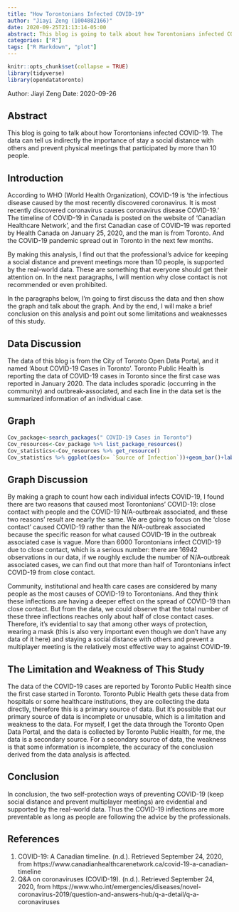 ```yaml
---
title: "How Torontonians Infected COVID-19"
author: "Jiayi Zeng (1004882166)"
date: 2020-09-25T21:13:14-05:00
abstract: This blog is going to talk about how Torontonians infected COVID-19. The data can tell us indirectly the importance of stay a social distance with others and prevent physical meetings that participated by more than 10 people. 
categories: ["R"]
tags: ["R Markdown", "plot"]
---
```


```r
knitr::opts_chunk$set(collapse = TRUE)
library(tidyverse)
library(opendatatoronto)
```

Author: Jiayi Zeng 
Date: 2020-09-26

## Abstract
This blog is going to talk about how Torontonians infected COVID-19. The data can tell us indirectly the importance of stay a social distance with others and prevent physical meetings that participated by more than 10 people. 

## Introduction
According to WHO (World Health Organization), COVID-19 is ‘the infectious disease caused by the most recently discovered coronavirus. It is most recently discovered coronavirus causes coronavirus disease COVID-19.’ The timeline of COVID-19 in Canada is posted on the website of ‘Canadian Healthcare Network’, and the first Canadian case of COVID-19 was reported by Health Canada on January 25, 2020, and the man is from Toronto. And the COVID-19 pandemic spread out in Toronto in the next few months. 

By making this analysis, I find out that the professional’s advice for keeping a social distance and prevent meetings more than 10 people, is supported by the real-world data. These are something that everyone should get their attention on. In the next paragraphs, I will mention why close contact is not recommended or even prohibited.

In the paragraphs below, I'm going to first discuss the data and then show the graph and talk about the graph. And by the end, I will make a brief conclusion on this analysis and point out some limitations and weaknesses of this study.

## Data Discussion
The data of this blog is from the City of Toronto Open Data Portal, and it named ‘About COVID-19 Cases in Toronto’. Toronto Public Health is reporting the data of COVID-19 cases in Toronto since the first case was reported in January 2020. The data includes sporadic (occurring in the community) and outbreak-associated, and each line in the data set is the summarized information of an individual case.

## Graph
```r
Cov_package<-search_packages(" COVID-19 Cases in Toronto")
Cov_resources<-Cov_package %>% list_package_resources()
Cov_statistics<-Cov_resources %>% get_resource()
Cov_statistics %>% ggplot(aes(x= `Source of Infection`))+geom_bar()+labs(x="Source of Inflection",y="Count Numbers",title="How these people get COVID-19?")
```

## Graph Discussion
By making a graph to count how each individual infects COVID-19, I found there are two reasons that caused most Torontonians’ COVID-19: close contact with people and the COVID-19 N/A-outbreak associated, and these two reasons’ result are nearly the same. We are going to focus on the ‘close contact’ caused COVID-19 rather than the N/A-outbreak associated because the specific reason for what caused COVID-19 in the outbreak associated case is vague. More than 6000 Torontonians infect COVID-19 due to close contact, which is a serious number: there are 16942 observations in our data, if we roughly exclude the number of N/A-outbreak associated cases, we can find out that more than half of Torontonians infect COVID-19 from close contact.

Community, institutional and health care cases are considered by many people as the most causes of COVID-19 to Torontonians. And they think these inflections are having a deeper effect on the spread of COVID-19 than close contact. But from the data, we could observe that the total number of these three inflections reaches only about half of close contact cases. Therefore, it’s evidential to say that among other ways of protection, wearing a mask (this is also very important even though we don’t have any data of it here) and staying a social distance with others and prevent a multiplayer meeting is the relatively most effective way to against COVID-19.

## The Limitation and Weakness of This Study
The data of the COVID-19 cases are reported by Toronto Public Health since the first case started in Toronto. Toronto Public Health gets these data from hospitals or some healthcare institutions, they are collecting the data directly, therefore this is a primary source of data. But it's possible that our primary source of data is incomplete or unusable, which is a limitation and weakness to the data. For myself, I get the data through the Toronto Open Data Portal, and the data is collected by Toronto Public Health, for me, the data is a secondary source. For a secondary source of data, the weakness is that some information is incomplete, the accuracy of the conclusion derived from the data analysis is affected.

## Conclusion
In conclusion, the two self-protection ways of preventing COVID-19 (keep social distance and prevent multiplayer meetings) are evidential and supported by the real-world data. Thus the COVID-19 inflections are more preventable as long as people are following the advice by the professionals.

## References
1. COVID-19: A Canadian timeline. (n.d.). Retrieved September 24, 2020, from https://www.canadianhealthcarenetwork.ca/covid-19-a-canadian-timeline
2. Q&A on coronaviruses (COVID-19). (n.d.). Retrieved September 24, 2020, from https://www.who.int/emergencies/diseases/novel-coronavirus-2019/question-and-answers-hub/q-a-detail/q-a-coronaviruses